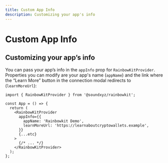 ```yaml
---
title: Custom App Info
description: Customizing your app's info
---
```


# Custom App Info

## Customizing your app’s info

You can pass your app’s info in the `appInfo` prop for `RainbowKitProvider`. Properties you can modify are your app's name (`appName`) and the link where the “Learn More” button in the connection modal redirects to (`learnMoreUrl`):

```tsx
import { RainbowKitProvider } from '@soundxyz/rainbowkit';

const App = () => {
  return (
    <RainbowKitProvider
      appInfo={{
        appName: 'Rainbowkit Demo',
        learnMoreUrl: 'https://learnaboutcryptowallets.example',
      }}
      {...etc}
    >
      {/* ... */}
    </RainbowKitProvider>
  );
};
```
